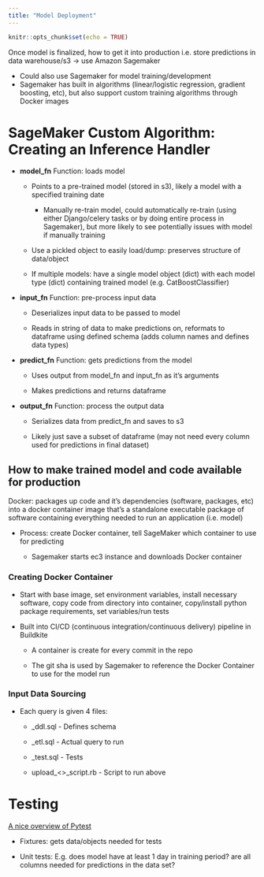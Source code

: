 ```yaml
---
title: "Model Deployment"
---
```


```r
knitr::opts_chunk$set(echo = TRUE)
```

Once model is finalized, how to get it into production i.e. store predictions in data warehouse/s3 -\> use Amazon Sagemaker

-   Could also use Sagemaker for model training/development
-   Sagemaker has built in algorithms (linear/logistic regression, gradient boosting, etc), but also support custom training algorithms through Docker images

# SageMaker Custom Algorithm: Creating an Inference Handler

-   **model_fn** Function: loads model

    -   Points to a pre-trained model (stored in s3), likely a model with a specified training date

        -   Manually re-train model, could automatically re-train (using either Django/celery tasks or by doing entire process in Sagemaker), but more likely to see potentially issues with model if manually training

    -   Use a pickled object to easily load/dump: preserves structure of data/object

    -   If multiple models: have a single model object (dict) with each model type (dict) containing trained model (e.g. CatBoostClassifier)

-   **input_fn** Function: pre-process input data

    -   Deserializes input data to be passed to model

    -   Reads in string of data to make predictions on, reformats to dataframe using defined schema (adds column names and defines data types)

-   **predict_fn** Function: gets predictions from the model

    -   Uses output from model_fn and input_fn as it's arguments

    -   Makes predictions and returns dataframe

-   **output_fn** Function: process the output data

    -   Serializes data from predict_fn and saves to s3

    -   Likely just save a subset of dataframe (may not need every column used for predictions in final dataset)

## How to make trained model and code available for production

Docker: packages up code and it's dependencies (software, packages, etc) into a docker container image that's a standalone executable package of software containing everything needed to run an application (i.e. model)

-   Process: create Docker container, tell SageMaker which container to use for predicting

    -   Sagemaker starts ec3 instance and downloads Docker container

### Creating Docker Container

-   Start with base image, set environment variables, install necessary software, copy code from directory into container, copy/install python package requirements, set variables/run tests

-   Built into CI/CD (continuous integration/continuous delivery) pipeline in Buildkite

    -   A container is create for every commit in the repo

    -   The git sha is used by Sagemaker to reference the Docker Container to use for the model run

### Input Data Sourcing

-   Each query is given 4 files:

    -   \_ddl.sql - Defines schema

    -   \_etl.sql - Actual query to run

    -   \_test.sql - Tests

    -   upload\_\<\>\_script.rb - Script to run above

# Testing

[A nice overview of Pytest](https://towardsdatascience.com/pytest-for-data-scientists-2990319e55e6)

-   Fixtures: gets data/objects needed for tests

-   Unit tests: E.g. does model have at least 1 day in training period? are all columns needed for predictions in the data set?

